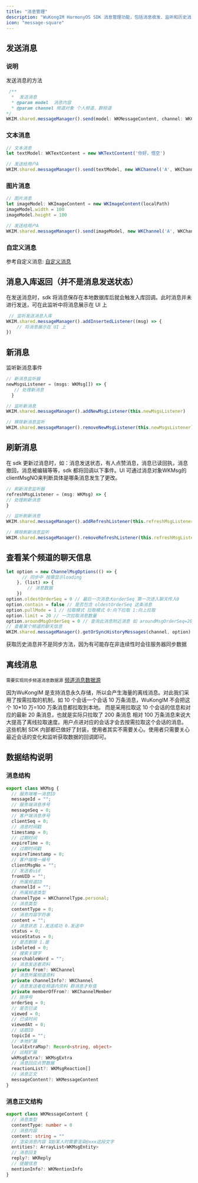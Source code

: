 ```yaml
---
title: "消息管理"
description: "WuKongIM HarmonyOS SDK 消息管理功能，包括消息收发、监听和历史消息"
icon: "message-square"
---
```


## 发送消息

### 说明

发送消息的方法

```typescript
 /**
  *  发送消息
  * @param model  消息内容
  * @param channel 频道对象 个人频道，群频道
*/
WKIM.shared.messageManager().send(model: WKMessageContent, channel: WKChannel);
```

### 文本消息

```typescript
// 文本消息
let textModel: WKTextContent = new WKTextContent('你好，悟空')

// 发送给用户A
WKIM.shared.messageManager().send(textModel, new WKChannel('A', WKChannelType.personal));
```

### 图片消息

```typescript
// 图片消息
let imageModel: WKImageContent = new WKImageContent(localPath)
imageModel.width = 100
imageModel.height = 100

// 发送给用户A
WKIM.shared.messageManager().send(imageModel, new WKChannel('A', WKChannelType.personal));
```

### 自定义消息

参考自定义消息: [自定义消息](/zh/sdk/wukongim/harmonyos/advance#自定义消息)

## 消息入库返回（并不是消息发送状态）

在发送消息时，sdk 将消息保存在本地数据库后就会触发入库回调。此时消息并未进行发送，可在此监听中将消息展示在 UI 上

```typescript
 // 监听发送消息入库
WKIM.shared.messageManager().addInsertedListener((msg) => {
    // 将消息展示在 UI 上
})
```

## 新消息

监听新消息事件

```typescript
// 新消息监听器
newMsgsListener = (msgs: WKMsg[]) => {
   // 处理新消息
  }

// 监听新消息
WKIM.shared.messageManager().addNewMsgListener(this.newMsgsListener)

// 移除新消息监听
WKIM.shared.messageManager().removeNewMsgListener(this.newMsgsListener)
```

## 刷新消息

在 sdk 更新过消息时，如：消息发送状态，有人点赞消息，消息已读回执，消息撤回，消息被编辑等等，sdk 都将回调以下事件。UI 可通过消息对象WKMsg的clientMsgNO来判断具体是哪条消息发生了更改。

```typescript
// 刷新消息监听器
refreshMsgListener = (msg: WKMsg) => {
// 处理刷新消息
}

// 监听刷新消息
WKIM.shared.messageManager().addRefreshListener(this.refreshMsgListener)

// 移除刷新消息监听
WKIM.shared.messageManager().removeRefreshListener(this.refreshMsgListener)
```
## 查看某个频道的聊天信息

```typescript
let option = new ChannelMsgOptions(() => {
      // 同步中 按需显示loading
    }, (list) => {
        // 消息数据
    })
option.oldestOrderSeq = 0 // 最后一次消息大orderSeq 第一次进入聊天传入0
option.contain = false // 是否包含 oldestOrderSeq 这条消息
option.pullMode = 1 // 拉取模式 拉取模式 0:向下拉取 1:向上拉取
option.limit = 20 // 一次拉取消息数量
option.aroundMsgOrderSeq = 0 // 查询此消息附近消息 如 aroundMsgOrderSeq=20 返回数据则是 [16,17,19,20,21,22,23,24,25]
// 查看某个频道的聊天信息
WKIM.shared.messageManager().getOrSyncHistoryMessages(channel, option)
```

<Note>
获取历史消息并不是同步方法，因为有可能存在非连续性时会往服务器同步数据
</Note>

## 离线消息

`需要实现同步频道消息数据源` [频道消息数据源](/zh/sdk/wukongim/harmonyos/datasource#频道消息数据源)

因为WuKongIM 是支持消息永久存储，所以会产生海量的离线消息。对此我们采用了按需拉取的机制，如 10 个会话一个会话 10 万条消息，WuKongIM 不会把这个 10\*10 万=100 万条消息都拉取到本地。 而是采用拉取这 10 个会话的信息和对应的最新 20 条消息，也就是实际只拉取了 200 条消息 相对 100 万条消息来说大大提高了离线拉取速度。用户点进对应的会话才会去按需拉取这个会话的消息。 这些机制 SDK 内部都已做好了封装，使用者其实不需要关心。使用者只需要关心最近会话的变化和监听获取数据的回调即可。
## 数据结构说明

### 消息结构

```typescript
export class WKMsg {
  // 服务端唯一消息ID
  messageId = "";
  // 服务端消息序号
  messageSeq = 0;
  // 客户端消息序号
  clientSeq = 0;
  // 消息时间戳
  timestamp = 0;
  // 过期时间
  expireTime = 0;
  // 过期时间戳
  expireTimestamp = 0;
  // 客户端唯一编号
  clientMsgNo = "";
  // 发送者uid
  fromUID = "";
  // 所属频道ID
  channelId = "";
  // 所属频道类型
  channelType = WKChannelType.personal;
  // 消息类型
  contentType = 0;
  // 消息内容字符串
  content = "";
  // 消息状态 1.发送成功 0.发送中
  status = 0;
  voiceStatus = 0;
  // 是否删除 1.是
  isDeleted = 0;
  // 搜索关键字
  searchableWord = "";
  // 消息发送者资料
  private from?: WKChannel
  // 消息所属频道资料
  private channelInfo?: WKChannel
  // 消息发送者在频道内资料 群消息才有值
  private memberOfFrom?: WKChannelMember
  // 排序号
  orderSeq = 0;
  // 是否已读
  viewed = 0;
  // 已读时间
  viewedAt = 0;
  // 话题ID
  topicId = "";
  // 本地扩展
  localExtraMap?: Record<string, object>
  // 远程扩展
  wkMsgExtra?: WKMsgExtra
  // 消息回应点赞数据
  reactionList?: WKMsgReaction[]
  // 消息正文
  messageContent?: WKMessageContent
}
```

### 消息正文结构

```typescript
export class WKMessageContent {
  // 消息类型
  contentType: number = 0
  // 消息内容
  content: string = ""
  // 渲染消息内容 如@某人时需要渲染@xxx这段文字
  entities?: ArrayList<WKMsgEntity>
  // 消息回复
  reply?: WKReply
  // 提醒信息
  mentionInfo?: WKMentionInfo
}
```




